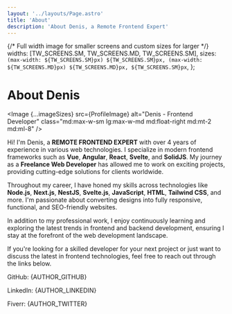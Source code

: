 ```yaml
---
layout: '../layouts/Page.astro'
title: 'About'
description: 'About Denis, a Remote Frontend Expert'
---
```





{/* Full width image for smaller screens and custom sizes for larger */}
  widths: [TW_SCREENS.SM, TW_SCREENS.MD, TW_SCREENS.SM],
  sizes: `(max-width: ${TW_SCREENS.SM}px) ${TW_SCREENS.SM}px, (max-width: ${TW_SCREENS.MD}px) ${TW_SCREENS.MD}px, ${TW_SCREENS.SM}px`,
};

# About Denis

<Image {...imageSizes} src={ProfileImage} alt="Denis - Frontend Developer" class="md:max-w-sm lg:max-w-md md:float-right md:mt-2 md:ml-8" /> 

Hi! I'm Denis, a **REMOTE FRONTEND EXPERT** with over 4 years of experience in various web technologies. I specialize in modern frontend frameworks such as **Vue**, **Angular**, **React**, **Svelte**, and **SolidJS**. My journey as a **Freelance Web Developer** has allowed me to work on exciting projects, providing cutting-edge solutions for clients worldwide.

Throughout my career, I have honed my skills across technologies like **Node.js**, **Next.js**, **NestJS**, **Svelte.js**, **JavaScript**, **HTML**, **Tailwind CSS**, and more. I'm passionate about converting designs into fully responsive, functional, and SEO-friendly websites.

In addition to my professional work, I enjoy continuously learning and exploring the latest trends in frontend and backend development, ensuring I stay at the forefront of the web development landscape.

If you're looking for a skilled developer for your next project or just want to discuss the latest in frontend technologies, feel free to reach out through the links below.

<p class="my-2 flex gap-1 flex-col xs:flex-row">
  <label class="font-bold">GitHub:</label>
  <Link href={AUTHOR_GITHUB} target="_blank">{AUTHOR_GITHUB}</Link>
</p>
<p class="my-2 flex gap-1 flex-col xs:flex-row">
  <label class="font-bold">LinkedIn:</label>
  <Link href={AUTHOR_LINKEDIN} target="_blank">{AUTHOR_LINKEDIN}</Link>
</p>
<p class="my-2 flex gap-1 flex-col xs:flex-row">
  <label class="font-bold">Fiverr:</label>
  <Link href={AUTHOR_TWITTER} target="_blank">{AUTHOR_TWITTER}</Link>
</p>

